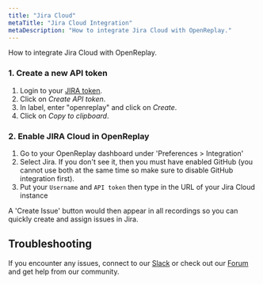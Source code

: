 ```yaml
---
title: "Jira Cloud"
metaTitle: "Jira Cloud Integration"
metaDescription: "How to integrate Jira Cloud with OpenReplay."
---
```


How to integrate Jira Cloud with OpenReplay.

### 1. Create a new API token

1. Login to your [JIRA token](https://id.atlassian.com/manage/api-tokens).
2. Click on *Create API token*.
3. In label, enter "openreplay" and click on *Create*.
4. Click on *Copy to clipboard*.

### 2. Enable JIRA Cloud in OpenReplay

1. Go to your OpenReplay dashboard under 'Preferences > Integration'
2. Select Jira. If you don't see it, then you must have enabled GitHub (you cannot use both at the same time so make sure to disable GitHub integration first).
3. Put your `Username` and `API token` then type in the URL of your Jira Cloud instance

A 'Create Issue' button would then appear in all recordings so you can quickly create and assign issues in Jira.

## Troubleshooting

If you encounter any issues, connect to our [Slack](https://slack.openreplay.com) or check out our [Forum](https://forum.openreplay.com) and get help from our community.
